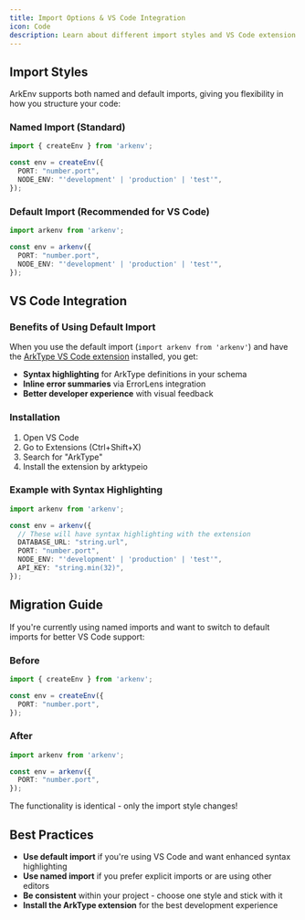 ```yaml
---
title: Import Options & VS Code Integration
icon: Code
description: Learn about different import styles and VS Code extension benefits
---
```


## Import Styles

ArkEnv supports both named and default imports, giving you flexibility in how you structure your code:

### Named Import (Standard)

```typescript
import { createEnv } from 'arkenv';

const env = createEnv({
  PORT: "number.port",
  NODE_ENV: "'development' | 'production' | 'test'",
});
```

### Default Import (Recommended for VS Code)

```typescript
import arkenv from 'arkenv';

const env = arkenv({
  PORT: "number.port", 
  NODE_ENV: "'development' | 'production' | 'test'",
});
```

## VS Code Integration

<Card
  title="ArkType VS Code Extension"
  href="https://marketplace.visualstudio.com/items?itemName=arktypeio.arkdark"
  description="Get syntax highlighting and inline error summaries for ArkType functions"
/>

### Benefits of Using Default Import

When you use the default import (`import arkenv from 'arkenv'`) and have the [ArkType VS Code extension](https://marketplace.visualstudio.com/items?itemName=arktypeio.arkdark) installed, you get:

- **Syntax highlighting** for ArkType definitions in your schema
- **Inline error summaries** via ErrorLens integration
- **Better developer experience** with visual feedback

### Installation

1. Open VS Code
2. Go to Extensions (Ctrl+Shift+X)
3. Search for "ArkType"
4. Install the extension by arktypeio

### Example with Syntax Highlighting

```typescript
import arkenv from 'arkenv';

const env = arkenv({
  // These will have syntax highlighting with the extension
  DATABASE_URL: "string.url",
  PORT: "number.port",
  NODE_ENV: "'development' | 'production' | 'test'",
  API_KEY: "string.min(32)",
});
```

## Migration Guide

If you're currently using named imports and want to switch to default imports for better VS Code support:

### Before
```typescript
import { createEnv } from 'arkenv';

const env = createEnv({
  PORT: "number.port",
});
```

### After
```typescript
import arkenv from 'arkenv';

const env = arkenv({
  PORT: "number.port", 
});
```

The functionality is identical - only the import style changes!

## Best Practices

- **Use default import** if you're using VS Code and want enhanced syntax highlighting
- **Use named import** if you prefer explicit imports or are using other editors
- **Be consistent** within your project - choose one style and stick with it
- **Install the ArkType extension** for the best development experience
